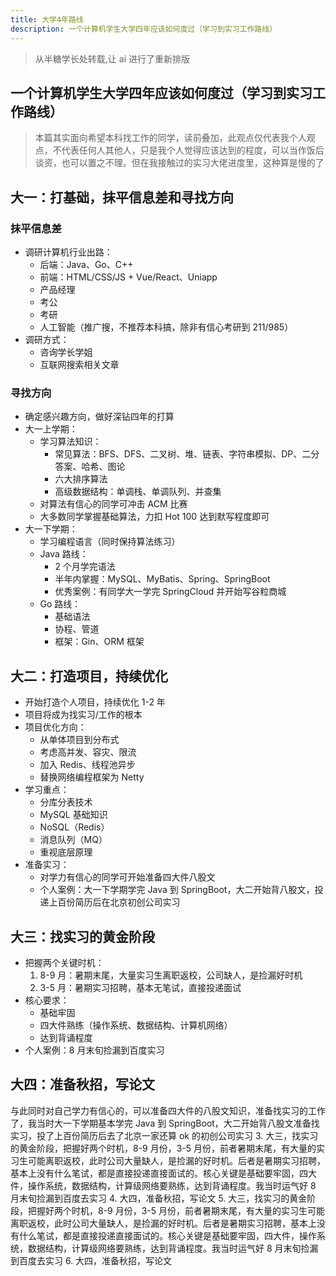 ```yaml
---
title: 大学4年路线
description: 一个计算机学生大学四年应该如何度过（学习到实习工作路线）
---
```


> 从半糖学长处转载,让 ai 进行了重新排版

## 一个计算机学生大学四年应该如何度过（学习到实习工作路线）

> 本篇其实面向希望本科找工作的同学，读前叠加，此观点仅代表我个人观点，不代表任何人其他人，只是我个人觉得应该达到的程度，可以当作饭后谈资，也可以置之不理。但在我接触过的实习大佬进度里，这种算是慢的了

## 大一：打基础，抹平信息差和寻找方向

### 抹平信息差

- 调研计算机行业出路：
  - 后端：Java、Go、C++
  - 前端：HTML/CSS/JS + Vue/React、Uniapp
  - 产品经理
  - 考公
  - 考研
  - 人工智能（推广搜，不推荐本科搞，除非有信心考研到 211/985）
- 调研方式：
  - 咨询学长学姐
  - 互联网搜索相关文章

### 寻找方向

- 确定感兴趣方向，做好深钻四年的打算
- 大一上学期：
  - 学习算法知识：
    - 常见算法：BFS、DFS、二叉树、堆、链表、字符串模拟、DP、二分答案、哈希、图论
    - 六大排序算法
    - 高级数据结构：单调栈、单调队列、并查集
  - 对算法有信心的同学可冲击 ACM 比赛
  - 大多数同学掌握基础算法，力扣 Hot 100 达到默写程度即可
- 大一下学期：
  - 学习编程语言（同时保持算法练习）
  - Java 路线：
    - 2 个月学完语法
    - 半年内掌握：MySQL、MyBatis、Spring、SpringBoot
    - 优秀案例：有同学大一学完 SpringCloud 并开始写谷粒商城
  - Go 路线：
    - 基础语法
    - 协程、管道
    - 框架：Gin、ORM 框架

## 大二：打造项目，持续优化

- 开始打造个人项目，持续优化 1-2 年
- 项目将成为找实习/工作的根本
- 项目优化方向：
  - 从单体项目到分布式
  - 考虑高并发、容灾、限流
  - 加入 Redis、线程池异步
  - 替换网络编程框架为 Netty
- 学习重点：
  - 分库分表技术
  - MySQL 基础知识
  - NoSQL（Redis）
  - 消息队列（MQ）
  - 重视底层原理
- 准备实习：
  - 对学力有信心的同学可开始准备四大件八股文
  - 个人案例：大一下学期学完 Java 到 SpringBoot，大二开始背八股文，投递上百份简历后在北京初创公司实习

## 大三：找实习的黄金阶段

- 把握两个关键时机：
  1. 8-9 月：暑期末尾，大量实习生离职返校，公司缺人，是捡漏好时机
  2. 3-5 月：暑期实习招聘，基本无笔试，直接投递面试
- 核心要求：
  - 基础牢固
  - 四大件熟练（操作系统、数据结构、计算机网络）
  - 达到背诵程度
- 个人案例：8 月末旬捡漏到百度实习

## 大四：准备秋招，写论文

与此同时对自己学力有信心的，可以准备四大件的八股文知识，准备找实习的工作了，我当时大一下学期基本学完 Java 到 SpringBoot，大二开始背八股文准备找实习，投了上百份简历后去了北京一家还算 ok 的初创公司实习 3. 大三，找实习的黄金阶段，把握好两个时机，8-9 月份，3-5 月份，前者暑期末尾，有大量的实习生可能离职返校，此时公司大量缺人，是捡漏的好时机。后者是暑期实习招聘，基本上没有什么笔试，都是直接投递直接面试的。核心关键是基础要牢固，四大件，操作系统，数据结构，计算级网络要熟练，达到背诵程度。我当时运气好 8 月末旬捡漏到百度去实习 4. 大四，准备秋招，写论文 5. 大三，找实习的黄金阶段，把握好两个时机，8-9 月份，3-5 月份，前者暑期末尾，有大量的实习生可能离职返校，此时公司大量缺人，是捡漏的好时机。后者是暑期实习招聘，基本上没有什么笔试，都是直接投递直接面试的。核心关键是基础要牢固，四大件，操作系统，数据结构，计算级网络要熟练，达到背诵程度。我当时运气好 8 月末旬捡漏到百度去实习 6. 大四，准备秋招，写论文
